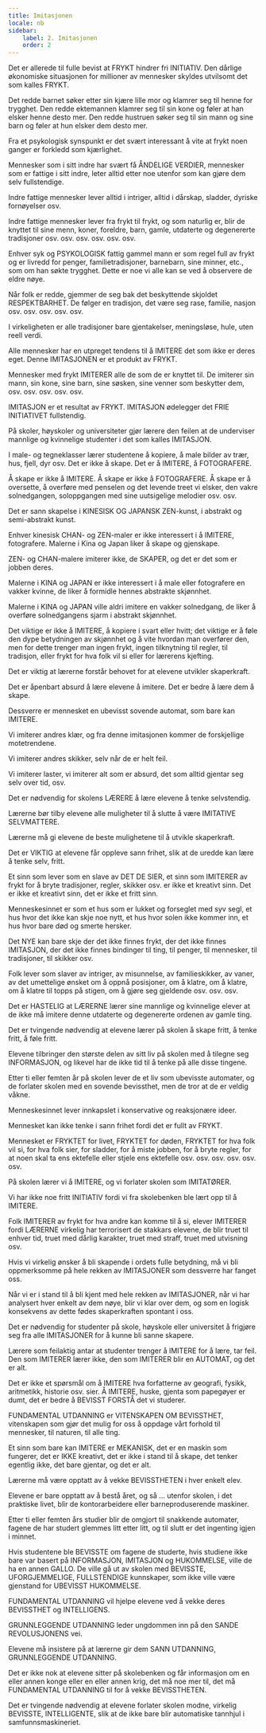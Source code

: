 ```yaml
---
title: Imitasjonen
locale: nb
sidebar:
    label: 2. Imitasjonen
    order: 2
---
```

Det er allerede til fulle bevist at FRYKT hindrer fri INITIATIV. Den dårlige økonomiske situasjonen for millioner av mennesker skyldes utvilsomt det som kalles FRYKT.

Det redde barnet søker etter sin kjære lille mor og klamrer seg til henne for trygghet. Den redde ektemannen klamrer seg til sin kone og føler at han elsker henne desto mer. Den redde hustruen søker seg til sin mann og sine barn og føler at hun elsker dem desto mer.

Fra et psykologisk synspunkt er det svært interessant å vite at frykt noen ganger er forkledd som kjærlighet.

Mennesker som i sitt indre har svært få ÅNDELIGE VERDIER, mennesker som er fattige i sitt indre, leter alltid etter noe utenfor som kan gjøre dem selv fullstendige.

Indre fattige mennesker lever alltid i intriger, alltid i dårskap, sladder, dyriske fornøyelser osv.

Indre fattige mennesker lever fra frykt til frykt, og som naturlig er, blir de knyttet til sine menn, koner, foreldre, barn, gamle, utdaterte og degenererte tradisjoner osv. osv. osv. osv. osv. osv.

Enhver syk og PSYKOLOGISK fattig gammel mann er som regel full av frykt og er livredd for penger, familietradisjoner, barnebarn, sine minner, etc., som om han søkte trygghet. Dette er noe vi alle kan se ved å observere de eldre nøye.

Når folk er redde, gjemmer de seg bak det beskyttende skjoldet RESPEKTBARHET. De følger en tradisjon, det være seg rase, familie, nasjon osv. osv. osv. osv. osv.

I virkeligheten er alle tradisjoner bare gjentakelser, meningsløse, hule, uten reell verdi.

Alle mennesker har en utpreget tendens til å IMITERE det som ikke er deres eget. Denne IMITASJONEN er et produkt av FRYKT.

Mennesker med frykt IMITERER alle de som de er knyttet til. De imiterer sin mann, sin kone, sine barn, sine søsken, sine venner som beskytter dem, osv. osv. osv. osv. osv.

IMITASJON er et resultat av FRYKT. IMITASJON ødelegger det FRIE INITIATIVET fullstendig.

På skoler, høyskoler og universiteter gjør lærere den feilen at de underviser mannlige og kvinnelige studenter i det som kalles IMITASJON.

I male- og tegneklasser lærer studentene å kopiere, å male bilder av trær, hus, fjell, dyr osv. Det er ikke å skape. Det er å IMITERE, å FOTOGRAFERE.

Å skape er ikke å IMITERE. Å skape er ikke å FOTOGRAFERE. Å skape er å oversette, å overføre med penselen og det levende treet vi elsker, den vakre solnedgangen, soloppgangen med sine uutsigelige melodier osv. osv.

Det er sann skapelse i KINESISK OG JAPANSK ZEN-kunst, i abstrakt og semi-abstrakt kunst.

Enhver kinesisk CHAN- og ZEN-maler er ikke interessert i å IMITERE, fotografere. Malerne i Kina og Japan liker å skape og gjenskape.

ZEN- og CHAN-malere imiterer ikke, de SKAPER, og det er det som er jobben deres.

Malerne i KINA og JAPAN er ikke interessert i å male eller fotografere en vakker kvinne, de liker å formidle hennes abstrakte skjønnhet.

Malerne i KINA og JAPAN ville aldri imitere en vakker solnedgang, de liker å overføre solnedgangens sjarm i abstrakt skjønnhet.

Det viktige er ikke å IMITERE, å kopiere i svart eller hvitt; det viktige er å føle den dype betydningen av skjønnhet og å vite hvordan man overfører den, men for dette trenger man ingen frykt, ingen tilknytning til regler, til tradisjon, eller frykt for hva folk vil si eller for lærerens kjefting.

Det er viktig at lærerne forstår behovet for at elevene utvikler skaperkraft.

Det er åpenbart absurd å lære elevene å imitere. Det er bedre å lære dem å skape.

Dessverre er mennesket en ubevisst sovende automat, som bare kan IMITERE.

Vi imiterer andres klær, og fra denne imitasjonen kommer de forskjellige motetrendene.

Vi imiterer andres skikker, selv når de er helt feil.

Vi imiterer laster, vi imiterer alt som er absurd, det som alltid gjentar seg selv over tid, osv.

Det er nødvendig for skolens LÆRERE å lære elevene å tenke selvstendig.

Lærerne bør tilby elevene alle muligheter til å slutte å være IMITATIVE SELVMATTERE.

Lærerne må gi elevene de beste mulighetene til å utvikle skaperkraft.

Det er VIKTIG at elevene får oppleve sann frihet, slik at de uredde kan lære å tenke selv, fritt.

Et sinn som lever som en slave av DET DE SIER, et sinn som IMITERER av frykt for å bryte tradisjoner, regler, skikker osv. er ikke et kreativt sinn. Det er ikke et kreativt sinn, det er ikke et fritt sinn.

Menneskesinnet er som et hus som er lukket og forseglet med syv segl, et hus hvor det ikke kan skje noe nytt, et hus hvor solen ikke kommer inn, et hus hvor bare død og smerte hersker.

Det NYE kan bare skje der det ikke finnes frykt, der det ikke finnes IMITASJON, der det ikke finnes bindinger til ting, til penger, til mennesker, til tradisjoner, til skikker osv.

Folk lever som slaver av intriger, av misunnelse, av familieskikker, av vaner, av det umettelige ønsket om å oppnå posisjoner, om å klatre, om å klatre, om å klatre til topps på stigen, om å gjøre seg gjeldende osv. osv. osv.

Det er HASTELIG at LÆRERNE lærer sine mannlige og kvinnelige elever at de ikke må imitere denne utdaterte og degenererte ordenen av gamle ting.

Det er tvingende nødvendig at elevene lærer på skolen å skape fritt, å tenke fritt, å føle fritt.

Elevene tilbringer den største delen av sitt liv på skolen med å tilegne seg INFORMASJON, og likevel har de ikke tid til å tenke på alle disse tingene.

Etter ti eller femten år på skolen lever de et liv som ubevisste automater, og de forlater skolen med en sovende bevissthet, men de tror at de er veldig våkne.

Menneskesinnet lever innkapslet i konservative og reaksjonære ideer.

Mennesket kan ikke tenke i sann frihet fordi det er fullt av FRYKT.

Mennesket er FRYKTET for livet, FRYKTET for døden, FRYKTET for hva folk vil si, for hva folk sier, for sladder, for å miste jobben, for å bryte regler, for at noen skal ta ens ektefelle eller stjele ens ektefelle osv. osv. osv. osv. osv. osv.

På skolen lærer vi å IMITERE, og vi forlater skolen som IMITATØRER.

Vi har ikke noe fritt INITIATIV fordi vi fra skolebenken ble lært opp til å IMITERE.

Folk IMITERER av frykt for hva andre kan komme til å si, elever IMITERER fordi LÆRERNE virkelig har terrorisert de stakkars elevene, de blir truet til enhver tid, truet med dårlig karakter, truet med straff, truet med utvisning osv.

Hvis vi virkelig ønsker å bli skapende i ordets fulle betydning, må vi bli oppmerksomme på hele rekken av IMITASJONER som dessverre har fanget oss.

Når vi er i stand til å bli kjent med hele rekken av IMITASJONER, når vi har analysert hver enkelt av dem nøye, blir vi klar over dem, og som en logisk konsekvens av dette fødes skaperkraften spontant i oss.

Det er nødvendig for studenter på skole, høyskole eller universitet å frigjøre seg fra alle IMITASJONER for å kunne bli sanne skapere.

Lærere som feilaktig antar at studenter trenger å IMITERE for å lære, tar feil. Den som IMITERER lærer ikke, den som IMITERER blir en AUTOMAT, og det er alt.

Det er ikke et spørsmål om å IMITERE hva forfatterne av geografi, fysikk, aritmetikk, historie osv. sier. Å IMITERE, huske, gjenta som papegøyer er dumt, det er bedre å BEVISST FORSTÅ det vi studerer.

FUNDAMENTAL UTDANNING er VITENSKAPEN OM BEVISSTHET, vitenskapen som gjør det mulig for oss å oppdage vårt forhold til mennesker, til naturen, til alle ting.

Et sinn som bare kan IMITERE er MEKANISK, det er en maskin som fungerer, det er IKKE kreativt, det er ikke i stand til å skape, det tenker egentlig ikke, det bare gjentar, og det er alt.

Lærerne må være opptatt av å vekke BEVISSTHETEN i hver enkelt elev.

Elevene er bare opptatt av å bestå året, og så ... utenfor skolen, i det praktiske livet, blir de kontorarbeidere eller barneproduserende maskiner.

Etter ti eller femten års studier blir de omgjort til snakkende automater, fagene de har studert glemmes litt etter litt, og til slutt er det ingenting igjen i minnet.

Hvis studentene ble BEVISSTE om fagene de studerte, hvis studiene ikke bare var basert på INFORMASJON, IMITASJON og HUKOMMELSE, ville de ha en annen GALLO. De ville gå ut av skolen med BEVISSTE, UFORGJEMMELIGE, FULLSTENDIGE kunnskaper, som ikke ville være gjenstand for UBEVISST HUKOMMELSE.

FUNDAMENTAL UTDANNING vil hjelpe elevene ved å vekke deres BEVISSTHET og INTELLIGENS.

GRUNNLEGGENDE UTDANNING leder ungdommen inn på den SANDE REVOLUSJONENS vei.

Elevene må insistere på at lærerne gir dem SANN UTDANNING, GRUNNLEGGENDE UTDANNING.

Det er ikke nok at elevene sitter på skolebenken og får informasjon om en eller annen konge eller en eller annen krig, det må noe mer til, det må FUNDAMENTAL UTDANNING til for å vekke BEVISSTHETEN.

Det er tvingende nødvendig at elevene forlater skolen modne, virkelig BEVISSTE, INTELLIGENTE, slik at de ikke bare blir automatiske tannhjul i samfunnsmaskineriet.
